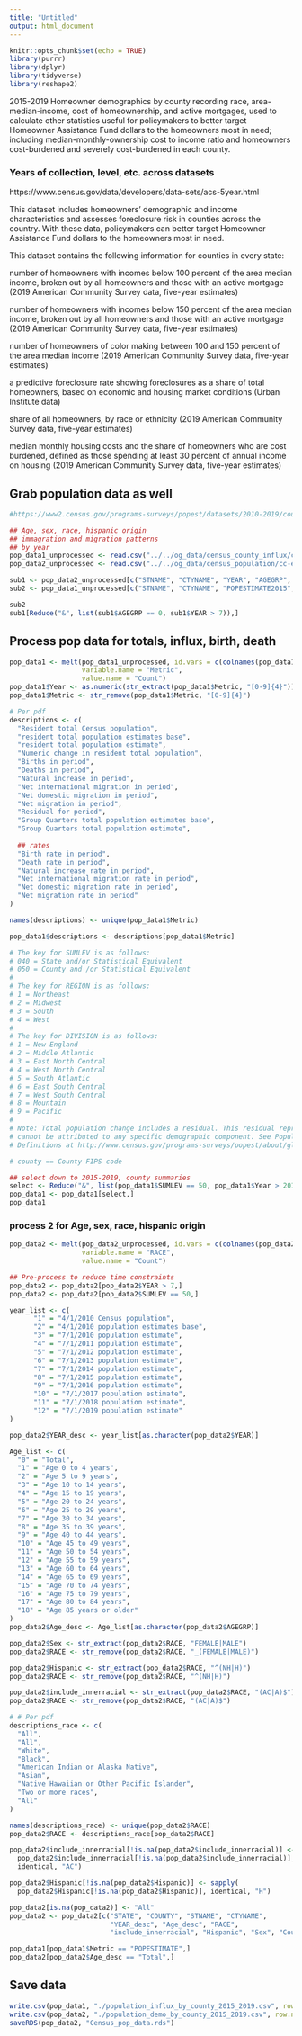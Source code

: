 ```yaml
---
title: "Untitled"
output: html_document
---
```


```r
knitr::opts_chunk$set(echo = TRUE)
library(purrr)
library(dplyr)
library(tidyverse)
library(reshape2)
```

2015-2019
Homeowner demographics by county recording race, area-median-income, cost of homeownership, and active mortgages, used to calculate other statistics useful for policymakers to better target Homeowner Assistance Fund dollars to the homeowners most in need; including median-monthly-ownership cost to income ratio and homeowners cost-burdened and severely cost-burdened in each county.


### Years of collection, level, etc. across datasets

https://www.census.gov/data/developers/data-sets/acs-5year.html 

This dataset includes homeowners’ demographic and income characteristics and assesses foreclosure risk in counties across the country. With these data, policymakers can better target Homeowner Assistance Fund dollars to the homeowners most in need.

This dataset contains the following information for counties in every state:

number of homeowners with incomes below 100 percent of the area median income, broken out by all homeowners and those with an active mortgage (2019 American Community Survey data, five-year estimates)

number of homeowners with incomes below 150 percent of the area median income, broken out by all homeowners and those with an active mortgage (2019 American Community Survey data, five-year estimates)

number of homeowners of color making between 100 and 150 percent of the area median income (2019 American Community Survey data, five-year estimates)

a predictive foreclosure rate showing foreclosures as a share of total homeowners, based on economic and housing market conditions (Urban Institute data)

share of all homeowners, by race or ethnicity (2019 American Community Survey data, five-year estimates)

median monthly housing costs and the share of homeowners who are cost burdened, defined as those spending at least 30 percent of annual income on housing (2019 American Community Survey data, five-year estimates)

## Grab population data as well
```r

#https://www2.census.gov/programs-surveys/popest/datasets/2010-2019/counties/

## Age, sex, race, hispanic origin
## immagration and migration patterns
## by year
pop_data1_unprocessed <- read.csv("../../og_data/census_county_influx/co-est2019-alldata.csv")
pop_data2_unprocessed <- read.csv("../../og_data/census_population/cc-est2019-alldata.csv")

```

```r

sub1 <- pop_data2_unprocessed[c("STNAME", "CTYNAME", "YEAR", "AGEGRP", "TOT_POP")]
sub2 <- pop_data1_unprocessed[c("STNAME", "CTYNAME", "POPESTIMATE2015", "POPESTIMATE2016", "POPESTIMATE2017", "POPESTIMATE2018", "POPESTIMATE2019")]

sub2
sub1[Reduce("&", list(sub1$AGEGRP == 0, sub1$YEAR > 7)),]

```


## Process pop data for totals, influx, birth, death
```r
pop_data1 <- melt(pop_data1_unprocessed, id.vars = c(colnames(pop_data1_unprocessed)[1:7]), 
                  variable.name = "Metric",
                  value.name = "Count")
pop_data1$Year <- as.numeric(str_extract(pop_data1$Metric, "[0-9]{4}"))
pop_data1$Metric <- str_remove(pop_data1$Metric, "[0-9]{4}")

# Per pdf
descriptions <- c(
  "Resident total Census population",
  "resident total population estimates base",
  "resident total population estimate",
  "Numeric change in resident total population",
  "Births in period",
  "Deaths in period",
  "Natural increase in period",
  "Net international migration in period",
  "Net domestic migration in period",
  "Net migration in period",
  "Residual for period",
  "Group Quarters total population estimates base",
  "Group Quarters total population estimate",
  
  ## rates
  "Birth rate in period",
  "Death rate in period",
  "Natural increase rate in period",
  "Net international migration rate in period",
  "Net domestic migration rate in period",
  "Net migration rate in period"
)

names(descriptions) <- unique(pop_data1$Metric)

pop_data1$descriptions <- descriptions[pop_data1$Metric]

# The key for SUMLEV is as follows:
# 040 = State and/or Statistical Equivalent
# 050 = County and /or Statistical Equivalent
# 
# The key for REGION is as follows:
# 1 = Northeast
# 2 = Midwest
# 3 = South
# 4 = West
# 
# The key for DIVISION is as follows:
# 1 = New England
# 2 = Middle Atlantic
# 3 = East North Central
# 4 = West North Central
# 5 = South Atlantic
# 6 = East South Central
# 7 = West South Central
# 8 = Mountain
# 9 = Pacific
# 
# Note: Total population change includes a residual. This residual represents the change in population that
# cannot be attributed to any specific demographic component. See Population Estimates Terms and
# Definitions at http://www.census.gov/programs-surveys/popest/about/glossary.html.

# county == County FIPS code

## select down to 2015-2019, county summaries
select <- Reduce("&", list(pop_data1$SUMLEV == 50, pop_data1$Year > 2014))
pop_data1 <- pop_data1[select,]
pop_data1
```

### process 2 for  Age, sex, race, hispanic origin
```r

pop_data2 <- melt(pop_data2_unprocessed, id.vars = c(colnames(pop_data2_unprocessed)[1:7]), 
                  variable.name = "RACE",
                  value.name = "Count")

## Pre-process to reduce time constraints
pop_data2 <- pop_data2[pop_data2$YEAR > 7,]
pop_data2 <- pop_data2[pop_data2$SUMLEV == 50,]

year_list <- c(
      "1" = "4/1/2010 Census population",
      "2" = "4/1/2010 population estimates base",
      "3" = "7/1/2010 population estimate",
      "4" = "7/1/2011 population estimate",
      "5" = "7/1/2012 population estimate",
      "6" = "7/1/2013 population estimate",
      "7" = "7/1/2014 population estimate",
      "8" = "7/1/2015 population estimate",
      "9" = "7/1/2016 population estimate",
      "10" = "7/1/2017 population estimate",
      "11" = "7/1/2018 population estimate",
      "12" = "7/1/2019 population estimate"
)

pop_data2$YEAR_desc <- year_list[as.character(pop_data2$YEAR)]

Age_list <- c(
  "0" = "Total",
  "1" = "Age 0 to 4 years",
  "2" = "Age 5 to 9 years",
  "3" = "Age 10 to 14 years",
  "4" = "Age 15 to 19 years",
  "5" = "Age 20 to 24 years",
  "6" = "Age 25 to 29 years",
  "7" = "Age 30 to 34 years",
  "8" = "Age 35 to 39 years",
  "9" = "Age 40 to 44 years",
  "10" = "Age 45 to 49 years",
  "11" = "Age 50 to 54 years",
  "12" = "Age 55 to 59 years",
  "13" = "Age 60 to 64 years",
  "14" = "Age 65 to 69 years",
  "15" = "Age 70 to 74 years",
  "16" = "Age 75 to 79 years",
  "17" = "Age 80 to 84 years",
  "18" = "Age 85 years or older"
)
pop_data2$Age_desc <- Age_list[as.character(pop_data2$AGEGRP)]

pop_data2$Sex <- str_extract(pop_data2$RACE, "FEMALE|MALE")
pop_data2$RACE <- str_remove(pop_data2$RACE, "_(FEMALE|MALE)")

pop_data2$Hispanic <- str_extract(pop_data2$RACE, "^(NH|H)")
pop_data2$RACE <- str_remove(pop_data2$RACE, "^(NH|H)")

pop_data2$include_innerracial <- str_extract(pop_data2$RACE, "(AC|A)$")
pop_data2$RACE <- str_remove(pop_data2$RACE, "(AC|A)$")

# # Per pdf
descriptions_race <- c(
  "All",
  "All",
  "White",
  "Black",
  "American Indian or Alaska Native",
  "Asian",
  "Native Hawaiian or Other Pacific Islander",
  "Two or more races",
  "All"
)

names(descriptions_race) <- unique(pop_data2$RACE)
pop_data2$RACE <- descriptions_race[pop_data2$RACE]

pop_data2$include_innerracial[!is.na(pop_data2$include_innerracial)] <- sapply(
  pop_data2$include_innerracial[!is.na(pop_data2$include_innerracial)], 
  identical, "AC")

pop_data2$Hispanic[!is.na(pop_data2$Hispanic)] <- sapply(
  pop_data2$Hispanic[!is.na(pop_data2$Hispanic)], identical, "H")

pop_data2[is.na(pop_data2)] <- "All"
pop_data2 <- pop_data2[c("STATE", "COUNTY", "STNAME", "CTYNAME", 
                         "YEAR_desc", "Age_desc", "RACE", 
                         "include_innerracial", "Hispanic", "Sex", "Count")]

```


```r

pop_data1[pop_data1$Metric == "POPESTIMATE",]
pop_data2[pop_data2$Age_desc == "Total",]
```

## Save data
```r

write.csv(pop_data1, "./population_influx_by_county_2015_2019.csv", row.names = F)
write.csv(pop_data2, "./population_demo_by_county_2015_2019.csv", row.names = F)
saveRDS(pop_data2, "Census_pop_data.rds")

```